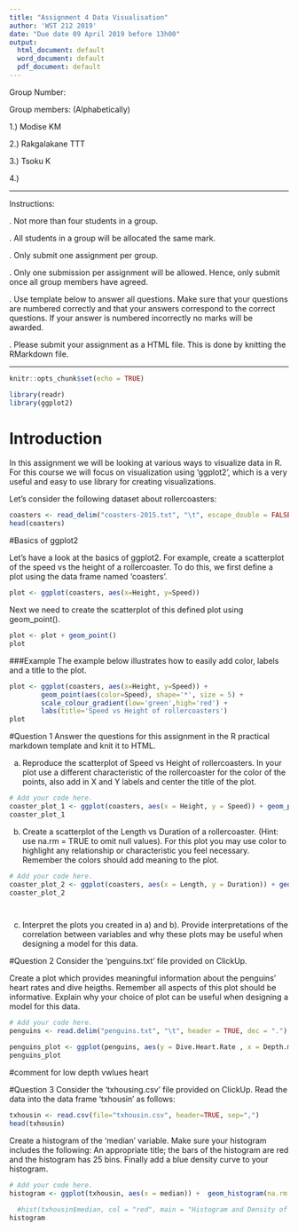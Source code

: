 ```yaml
---
title: "Assignment 4 Data Visualisation"
author: 'WST 212 2019'
date: "Due date 09 April 2019 before 13h00"
output:
  html_document: default
  word_document: default
  pdf_document: default
---
```


Group Number: 

Group members: (Alphabetically)

1.) Modise KM

2.) Rakgalakane TTT

3.) Tsoku K

4.)


--------------------------------------------------------------------------------------------------------------

Instructions:

.	Not more than four students in a group.

.	All students in a group will be allocated the same mark.

.	Only submit one assignment per group.

.	Only one submission per assignment will be allowed. Hence, only submit once all group members have agreed.

.	Use template below to answer all questions. Make sure that your questions are numbered correctly and that your answers correspond to the correct questions. If your answer is numbered incorrectly no marks will be awarded.

.	Please submit your assignment as a HTML file. This is done by knitting the RMarkdown file.

----------------------------------------------------------------------------------------------------------------

```r
knitr::opts_chunk$set(echo = TRUE)
```


```r
library(readr)
library(ggplot2)
```
# Introduction

In this assignment we will be looking at various ways to visualize data in R. For this course we will focus on visualization using 'ggplot2', which is a very useful and easy to use library for creating visualizations.

Let's consider the following dataset about rollercoasters:

```r
coasters <- read_delim("coasters-2015.txt", "\t", escape_double = FALSE, trim_ws = TRUE)
head(coasters)
```


#Basics of ggplot2

Let's have a look at the basics of ggplot2. For example, create a scatterplot of the speed vs the height of a rollercoaster. To do this, we first define a plot using the data frame named 'coasters'.
```r
plot <- ggplot(coasters, aes(x=Height, y=Speed))
```
Next we need to create the scatterplot of this defined plot using geom_point().
```r
plot <- plot + geom_point()
plot
```

###Example 
The example below illustrates how to easily add color, labels and a title to the plot.
```r
plot <- ggplot(coasters, aes(x=Height, y=Speed)) +
        geom_point(aes(color=Speed), shape='*', size = 5) +
        scale_colour_gradient(low='green',high='red') +
        labs(title='Speed vs Height of rollercoasters')
plot
```

#Question 1
Answer the questions for this assignment in the R practical markdown template and knit it to HTML.

a) Reproduce the scatterplot of Speed vs Height of rollercoasters. In your plot use a different characteristic of the rollercoaster for the color of the points, also add in X and Y labels and center the title of the plot.

```r
# Add your code here.
coaster_plot_1 <- ggplot(coasters, aes(x = Height, y = Speed)) + geom_point( aes(color=Length), shape="*", size = 5) + scale_colour_gradient(low = 'blue', high = 'red') + labs(title = "Speed vs Height of rollercoasters") + theme(plot.title = element_text(hjust = 0.5))
coaster_plot_1


```


b) Create a scatterplot of the Length vs Duration of a rollercoaster. (Hint: use na.rm = TRUE to omit null values). For this plot you may use color to highlight any relationship or characteristic you feel necessary. Remember the colors should add meaning to the plot.

```r
# Add your code here.
coaster_plot_2 <- ggplot(coasters, aes(x = Length, y = Duration)) + geom_point(na.rm = TRUE, aes(color = Height) ) + scale_colour_gradient(low = "green", high = "black") + labs(title="Length vs Duration of rollercoasters") + theme(plot.title = element_text(hjust = 0.5))
coaster_plot_2




```


c) Interpret the plots you created in a) and b). Provide interpretations of the correlation between variables and why these plots may be useful when designing a model for this data.




#Question 2 
Consider the 'penguins.txt' file provided on ClickUp.

Create a plot which provides meaningful information about the penguins' heart rates and dive heigths. Remember all aspects of this plot should be informative. Explain why your choice of plot can be useful when designing a model for this data.

```r
# Add your code here.
penguins <- read.delim("penguins.txt", "\t", header = TRUE, dec = ".")

penguins_plot <- ggplot(penguins, aes(y = Dive.Heart.Rate , x = Depth.m.)) + geom_point(aes(color = Duration.min.)) + scale_color_gradient(low = "green", high = "black") 
penguins_plot


```

#comment for low depth vwlues heart

#Question 3
Consider the 'txhousing.csv' file provided on ClickUp. Read the data into the data frame 'txhousin' as follows:

```r
txhousin <- read.csv(file="txhousin.csv", header=TRUE, sep=",")
head(txhousin)
```

Create a histogram of the 'median' variable. Make sure your histogram includes the following: An appropriate title; the bars of the histogram are red and the histogram has 25 bins. Finally add a blue density curve to your histogram.

```r
# Add your code here.
histogram <- ggplot(txhousin, aes(x = median)) +  geom_histogram(na.rm = TRUE, bins = 25, fill = "red", color = "black", aes(y = ..density..)) + geom_density(na.rm = TRUE, aes(y = ..density..), color = "blue") + labs(title="Histogram and Density of Median") + theme(plot.title = element_text(hjust = 0.5))
  
  #hist(txhousin$median, col = "red", main = "Histogram and Density of Median", breaks = 25, prob = TRUE)
histogram



```


